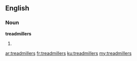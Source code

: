 ==English==

===Noun===
'''treadmillers'''

# {{plural of|treadmiller}}

[[ar:treadmillers]]
[[fr:treadmillers]]
[[ku:treadmillers]]
[[my:treadmillers]]